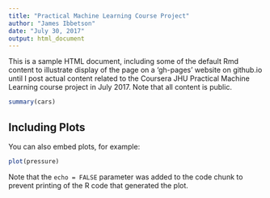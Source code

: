 ```yaml
---
title: "Practical Machine Learning Course Project"
author: "James Ibbetson"
date: "July 30, 2017"
output: html_document
---
```


This is a sample HTML document, including some of the default Rmd content to illustrate display of the page on a 'gh-pages' website on github.io until I post actual content related to the Coursera JHU Practical Machine Learning course project in July 2017. Note that all content is public.


```r
summary(cars)
```

## Including Plots

You can also embed plots, for example:

```r
plot(pressure)
```

Note that the `echo = FALSE` parameter was added to the code chunk to prevent printing of the R code that generated the plot.

